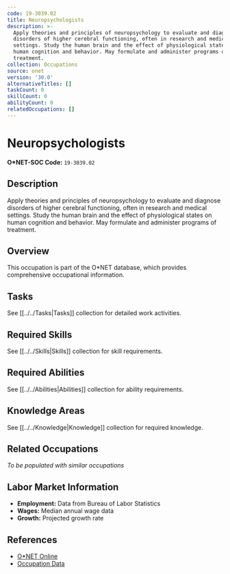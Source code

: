 ```yaml
---
code: 19-3039.02
title: Neuropsychologists
description: >-
  Apply theories and principles of neuropsychology to evaluate and diagnose
  disorders of higher cerebral functioning, often in research and medical
  settings. Study the human brain and the effect of physiological states on
  human cognition and behavior. May formulate and administer programs of
  treatment.
collection: Occupations
source: onet
version: '30.0'
alternativeTitles: []
taskCount: 0
skillCount: 0
abilityCount: 0
relatedOccupations: []
---
```

# Neuropsychologists

**O*NET-SOC Code:** `19-3039.02`

## Description

Apply theories and principles of neuropsychology to evaluate and diagnose disorders of higher cerebral functioning, often in research and medical settings. Study the human brain and the effect of physiological states on human cognition and behavior. May formulate and administer programs of treatment.

## Overview

This occupation is part of the O*NET database, which provides comprehensive occupational information.

## Tasks

See [[../../Tasks|Tasks]] collection for detailed work activities.

## Required Skills

See [[../../Skills|Skills]] collection for skill requirements.

## Required Abilities

See [[../../Abilities|Abilities]] collection for ability requirements.

## Knowledge Areas

See [[../../Knowledge|Knowledge]] collection for required knowledge.

## Related Occupations

*To be populated with similar occupations*

## Labor Market Information

- **Employment:** Data from Bureau of Labor Statistics
- **Wages:** Median annual wage data
- **Growth:** Projected growth rate

## References

- [O*NET Online](https://www.onetonline.org/link/summary/19-3039.02)
- [Occupation Data](https://www.onetcenter.org/)

